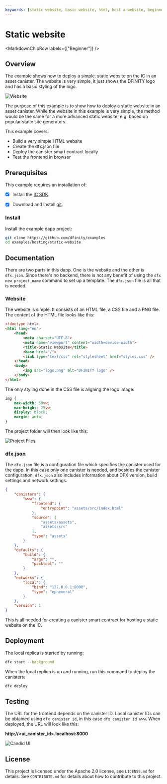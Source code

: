 ```yaml
---
keywords: [static website, basic website, html, host a website, beginner]
---
```



# Static website

<MarkdownChipRow labels={["Beginner"]} />

## Overview
The example shows how to deploy a simple, static website on the IC in an asset canister. The website is very simple, it just shows the DFINITY logo and has a basic styling of the logo. 

![Website](README_images/website.png)

The purpose of this example is to show how to deploy a static website in an asset canister. While the website in this example is very simple, the method would be the same for a more advanced static website, e.g. based on popular static site generators.

This example covers:

- Build a very simple HTML website
- Create the dfx.json file
- Deploy the canister smart contract locally
- Test the frontend in browser 

## Prerequisites

This example requires an installation of:

- [x] Install the [IC SDK](https://internetcomputer.org/docs/current/developer-docs/setup/install/).

- [x] Download and install [git](https://git-scm.com/downloads).

### Install
Install the example dapp project:

```bash
git clone https://github.com/dfinity/examples
cd examples/hosting/static-website
```

## Documentation
There are two parts in this dapp. One is the website and the other is `dfx.json`. Since there's no backend, there is not any benefit of using the `dfx new project_name` command to set up a template. The `dfx.json` file is all that is needed.

### Website
The website is simple. It consists of an HTML file, a CSS file and a PNG file. The content of the HTML file looks like this:

```html
<!doctype html>
<html lang="en">
    <head>
        <meta charset="UTF-8">
        <meta name="viewport" content="width=device-width">
        <title>Static Website</title>
        <base href="/">
        <link type="text/css" rel="stylesheet" href="styles.css" />
    </head>
    <body>
        <img src="logo.png" alt="DFINITY logo" />
    </body>
</html>
```

The only styling done in the CSS file is aligning the logo image:

```css
img {
    max-width: 50vw;
    max-height: 25vw;
    display: block;
    margin: auto;
}
```

The project folder will then look like this:

![Project Files](README_images/project_files.png)

### dfx.json
The `dfx.json` file is a configuration file which specifies the canister used for the dapp. In this case only one canister is needed, and besides the canister configuration, `dfx.json` also includes information about DFX version, build settings and network settings.

```json
{
    "canisters": {
        "www": {
            "frontend": {
                "entrypoint": "assets/src/index.html"
            },
            "source": [
                "assets/assets",
                "assets/src"
            ],
            "type": "assets"
        }
    },
    "defaults": {
        "build": {
            "args": "",
            "packtool": ""
        }
    },
    "networks": {
        "local": {
            "bind": "127.0.0.1:8000",
            "type": "ephemeral"
        }
    },
    "version": 1
}
```

This is all needed for creating a canister smart contract for hosting a static website on the IC.

## Deployment
The local replica is started by running:

```bash
dfx start --background
```

When the local replica is up and running, run this command to deploy the canisters:

```bash
dfx deploy
```


## Testing
The URL for the frontend depends on the canister ID.  Local canister IDs can be obtained using `dfx canister id`, in this case `dfx canister id www`. When deployed, the URL will look like this:

**http://<ui_canister_id>.localhost:8000**

![Candid UI](README_images/website.png)

## License
This project is licensed under the Apache 2.0 license, see `LICENSE.md` for details. See `CONTRIBUTE.md` for details about how to contribute to this project. 
